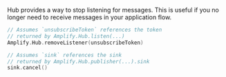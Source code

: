 Hub provides a way to stop listening for messages. This is useful if you no longer need to receive messages in your application flow.

<BlockSwitcher>

<Block name="Listener (iOS 11+)">

```swift
// Assumes `unsubscribeToken` references the token
// returned by Amplify.Hub.listen(...)
Amplify.Hub.removeListener(unsubscribeToken)
```

</Block>

<Block name="Combine">

```swift
// Assumes `sink` references the sink
// returned by Amplify.Hub.publisher(...).sink
sink.cancel()
```

</Block>

</BlockSwitcher>

